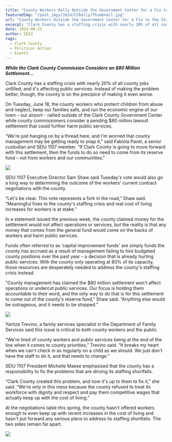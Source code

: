 ---
title: "County Workers Rally Outside the Government Center for a Fix to the Staffing Crisis to Protect Public Services"
featuredImg: "/post_imgs/2024/CCRally/Thumbnail.jpg"
url: "County Workers Outside the Government Center for a Fix to the Staffing Crisis to Protect Public Services"
excerpt: "Clark County has a staffing crisis with nearly 20% of all county jobs unfilled, and it's affecting public services. On Tuesday, June 18, the county workers who protect children from abuse and neglect, keep our families safe, and run the economic engine of our town – our airport - rallied outside of the Clark County Government Center while county commissioners consider a pending $80 million lawsuit settlement that could further harm public services."
date: 2024-06-21
author: SEIU
tags: 
  - Clark County
  - Political Action
  - Events
---

***While the Clark County Commission Considers an $80 Million Settlement…***

Clark County has a staffing crisis with nearly 20% of all county jobs unfilled, and it's affecting public services. Instead of making the problem better, though, the county is on the precipice of making it even worse. 

On Tuesday, June 18, the county workers who protect children from abuse and neglect, keep our families safe, and run the economic engine of our town – our airport - rallied outside of the Clark County Government Center while county commissioners consider a pending $80 million lawsuit settlement that could further harm public services.

“We're just hanging on by a thread here, and I'm worried that county management may be getting ready to snap it,” said Fabiola Pavel, a senior custodian and SEIU 1107 member. “If Clark County is going to move forward with this settlement, then the funds to do so need to come from its reserve fund – not from workers and our communities.”

![](/post_imgs/2024/CCRally/Rally1.jpg)

SEIU 1107 Executive Director Sam Shaw said Tuesday's vote would also go a long way to determining the outcome of the workers' current contract negotiations with the county.

“Let's be clear. This vote represents a fork in the road,” Shaw said. “Meaningful fixes to the county's staffing crisis and real cost of living increases for workers is at stake.”

In a statement issued the previous week, the county claimed money for the settlement would not affect operations or services, but the reality is that any money that comes from the general fund would come on the backs of workers and harm public services.

Funds often referred to as ‘capital improvement funds' are simply funds the county has accrued as a result of management failing to hire budgeted county positions over the past year – a decision that is already hurting public services. With the county only operating at 80% of its capacity, those resources are desperately needed to address the county's staffing crisis instead.

"County management has claimed the $80 million settlement won't affect operations or undercut public services. Our focus is holding them accountable to their word, and the only way to do that is for this settlement to come out of the county's reserve fund," Shaw said. “Anything else would be outrageous, and it needs to be stopped.”

![](/post_imgs/2024/CCRally/Rally2.jpg)

Yaritza Trevino, a family services specialist in the Department of Family Services said this issue is critical to both county workers and the public.

“We're tired of county workers and public services being at the end of the line when it comes to county priorities,” Trevino said. “It breaks my heart when we can't check in as regularly on a child as we should. We just don't have the staff to do it, and that needs to change.”

SEIU 1107 President Michelle Maese emphasized that the county has a responsibility to fix the problems that are driving its staffing shortfalls.

“Clark County created this problem, and now it's up to them to fix it,” she said. “We're only in this mess because the county refused to treat its workforce with dignity and respect and pay them competitive wages that actually keep up with the cost of living.”

At the negotiations table this spring, the county hasn't offered workers enough to even keep up with recent increases in the cost of living and hasn't put forward any serious plans to address its staffing shortfalls. The two sides remain far apart.

![](/post_imgs/2024/CCRally/Rally3.jpg)